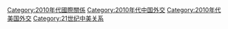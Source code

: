 [[Category:2010年代國際關係|Category:2010年代國際關係]]
[[Category:2010年代中国外交|Category:2010年代中国外交]]
[[Category:2010年代美国外交|Category:2010年代美国外交]]
[[Category:21世纪中美关系|Category:21世纪中美关系]]